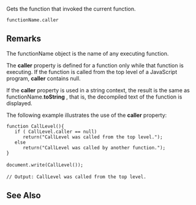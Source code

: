 Gets the function that invoked the current function.

 functionName.caller
==Remarks==
The functionName object is the name of any executing function.

The '''caller''' property is defined for a function only while that function is executing. If the function is called from the top level of a JavaScript program, '''caller''' contains null.

If the '''caller''' property is used in a string context, the result is the same as functionName.'''toString''' , that is, the decompiled text of the function is displayed.

The following example illustrates the use of the '''caller''' property:

 function CallLevel(){
    if ( CallLevel.caller == null)
       return("CallLevel was called from the top level.");
    else
       return("CallLevel was called by another function.");
 }
 
 document.write(CallLevel());
 
 // Output: CallLevel was called from the top level.

==See Also==

              
